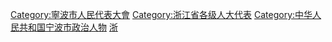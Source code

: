 [[Category:寧波市人民代表大會|Category:寧波市人民代表大會]]
[[Category:浙江省各级人大代表|Category:浙江省各级人大代表]]
[[Category:中华人民共和国宁波市政治人物‎|Category:中华人民共和国宁波市政治人物‎]]
[[Category:设区的市人大代表|浙]]